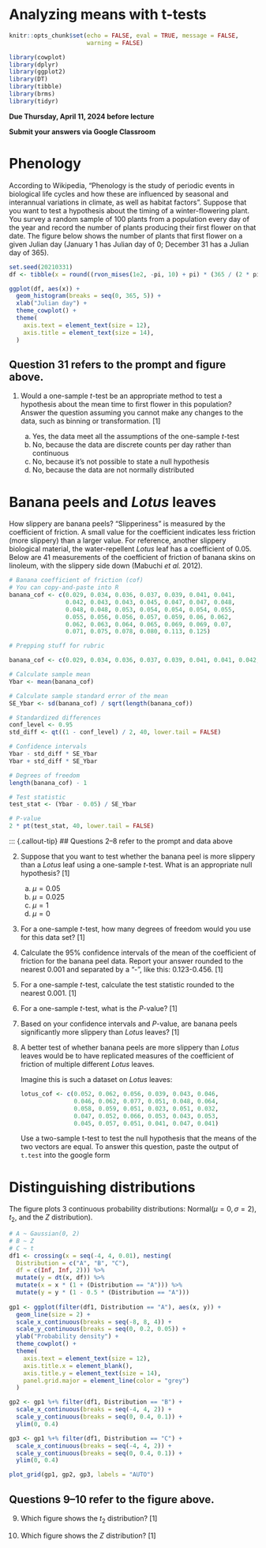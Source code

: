 # Analyzing means with t-tests

```r
knitr::opts_chunk$set(echo = FALSE, eval = TRUE, message = FALSE, 
                      warning = FALSE)

library(cowplot)
library(dplyr)
library(ggplot2)
library(DT)
library(tibble)
library(brms)
library(tidyr)
```


**Due Thursday, April 11, 2024 before lecture**

**Submit your answers via Google Classroom**

# Phenology

According to Wikipedia, "Phenology is the study of periodic events in biological life cycles and how these are influenced by seasonal and interannual variations in climate, as well as habitat factors". Suppose that you want to test a hypothesis about the timing of a winter-flowering plant. You survey a random sample of 100 plants from a population every day of the year and record the number of plants producing their first flower on that date. The figure below shows the number of plants that first flower on a given Julian day (January 1 has Julian day of 0; December 31 has a Julian day of 365). 

```r

set.seed(20210331)
df <- tibble(x = round((rvon_mises(1e2, -pi, 10) + pi) * (365 / (2 * pi))))

ggplot(df, aes(x)) +
  geom_histogram(breaks = seq(0, 365, 5)) + 
  xlab("Julian day") +
  theme_cowplot() +
  theme(
    axis.text = element_text(size = 12),
    axis.title = element_text(size = 14),
  )

```

::: {.callout-tip}
## Question 31 refers to the prompt and figure above.

1. Would a one-sample $t$-test be an appropriate method to test a hypothesis about the mean time to first flower in this population? Answer the question assuming you cannot make any changes to the data, such as binning or transformation. [1]

    a. Yes, the data meet all the assumptions of the one-sample $t$-test
    b. No, because the data are discrete counts per day rather than continuous
    c. No, because it's not possible to state a null hypothesis
    d. No, because the data are not normally distributed

:::

# Banana peels and *Lotus* leaves


How slippery are banana peels? "Slipperiness" is measured by the coefficient of friction. A small value for the coefficient indicates less friction (more slippery) than a larger value. For reference, another slippery biological material, the water-repellent *Lotus* leaf has a coefficient of 0.05. Below are 41 measurements of the coefficient of friction of banana skins on linoleum, with the slippery side down (Mabuchi *et al.* 2012).

```r

# Banana coefficient of friction (cof)
# You can copy-and-paste into R
banana_cof <- c(0.029, 0.034, 0.036, 0.037, 0.039, 0.041, 0.041, 
                0.042, 0.043, 0.043, 0.045, 0.047, 0.047, 0.048, 
                0.048, 0.048, 0.053, 0.054, 0.054, 0.054, 0.055, 
                0.055, 0.056, 0.056, 0.057, 0.059, 0.06, 0.062, 
                0.062, 0.063, 0.064, 0.065, 0.069, 0.069, 0.07, 
                0.071, 0.075, 0.078, 0.080, 0.113, 0.125)
```

```r
# Prepping stuff for rubric

banana_cof <- c(0.029, 0.034, 0.036, 0.037, 0.039, 0.041, 0.041, 0.042, 0.043, 0.043, 0.045, 0.047, 0.047, 0.048, 0.048, 0.048, 0.053, 0.054, 0.054, 0.054, 0.055, 0.055, 0.056, 0.056, 0.057, 0.059, 0.06, 0.062, 0.062, 0.063, 0.064, 0.065, 0.069, 0.069, 0.07, 0.071, 0.075, 0.078, 0.08, 0.113, 0.125)

# Calculate sample mean
Ybar <- mean(banana_cof)

# Calculate sample standard error of the mean
SE_Ybar <- sd(banana_cof) / sqrt(length(banana_cof))

# Standardized differences
conf_level <- 0.95
std_diff <- qt((1 - conf_level) / 2, 40, lower.tail = FALSE)

# Confidence intervals
Ybar - std_diff * SE_Ybar
Ybar + std_diff * SE_Ybar

# Degrees of freedom
length(banana_cof) - 1

# Test statistic
test_stat <- (Ybar - 0.05) / SE_Ybar

# P-value
2 * pt(test_stat, 40, lower.tail = FALSE)

```



::: {.callout-tip}
## Questions 2--8 refer to the prompt and data above



2. Suppose that you want to test whether the banana peel is more slippery than a *Lotus* leaf using a one-sample $t$-test. What is an appropriate null hypothesis? [1]

    a. $\mu = 0.05$
    b. $\mu = 0.025$
    c. $\mu = 1$
    d. $\mu = 0$

3. For a one-sample $t$-test, how many degrees of freedom would you use for this data set? [1]

4. Calculate the 95% confidence intervals of the mean of the coefficient of friction for the banana peel data. Report your answer rounded to the nearest 0.001 and separated by a "-", like this: 0.123-0.456. [1]

5. For a one-sample $t$-test, calculate the test statistic rounded to the nearest 0.001. [1]

6. For a one-sample $t$-test, what is the $P$-value? [1]

<!-- Answers based on these: -->
<!-- t.test(df$cof, mu = 0.05) # correct -->
<!-- t.test(df$cof, mu = 0.02) # copied from book -->
<!-- t.test(df$cof, mu = 0) # naive -->



7. Based on your confidence intervals and $P$-value, are banana peels significantly more slippery than *Lotus* leaves? [1]


8. A better test of whether banana peels are more slippery than *Lotus* leaves would be to have replicated measures of the coefficient of friction of multiple different *Lotus* leaves.

    Imagine this is such a dataset on *Lotus* leaves:
    
    ```r
    lotus_cof <- c(0.052, 0.062, 0.056, 0.039, 0.043, 0.046, 
                   0.046, 0.062, 0.077, 0.051, 0.048, 0.064, 
                   0.058, 0.059, 0.051, 0.023, 0.051, 0.032, 
                   0.047, 0.052, 0.066, 0.053, 0.043, 0.053, 
                   0.045, 0.057, 0.051, 0.041, 0.047, 0.041)
    ```
    
    Use a two-sample t-test to test the null hypothesis that the means of the two vectors are equal. To answer this question, paste the output of `t.test` into the google form


# Distinguishing distributions

The figure plots 3 continuous probability distributions: $\text{Normal}(\mu = 0, \sigma = 2)$, $t_2$, and the $Z$ distribution). 

<!-- # distinguish between t, Z, and other normal dist (sigma = 2 or whatever) -->

```r

# A ~ Gaussian(0, 2)
# B ~ Z
# C ~ t
df1 <- crossing(x = seq(-4, 4, 0.01), nesting(
  Distribution = c("A", "B", "C"), 
  df = c(Inf, Inf, 2))) %>%
  mutate(y = dt(x, df)) %>%
  mutate(x = x * (1 + (Distribution == "A"))) %>%
  mutate(y = y * (1 - 0.5 * (Distribution == "A")))
  
gp1 <- ggplot(filter(df1, Distribution == "A"), aes(x, y)) +
  geom_line(size = 2) +
  scale_x_continuous(breaks = seq(-8, 8, 4)) +
  scale_y_continuous(breaks = seq(0, 0.2, 0.05)) +
  ylab("Probability density") +
  theme_cowplot() +
  theme(
    axis.text = element_text(size = 12),
    axis.title.x = element_blank(),
    axis.title.y = element_text(size = 14),
    panel.grid.major = element_line(color = "grey")
  )

gp2 <- gp1 %+% filter(df1, Distribution == "B") +
  scale_x_continuous(breaks = seq(-4, 4, 2)) +
  scale_y_continuous(breaks = seq(0, 0.4, 0.1)) +
  ylim(0, 0.4)

gp3 <- gp1 %+% filter(df1, Distribution == "C") +
  scale_x_continuous(breaks = seq(-4, 4, 2)) +
  scale_y_continuous(breaks = seq(0, 0.4, 0.1)) +
  ylim(0, 0.4)

plot_grid(gp1, gp2, gp3, labels = "AUTO")

```


::: {.callout-tip}
## Questions 9--10 refer to the figure above.
  


9. Which figure shows the $t_2$ distribution? [1]

10. Which figure shows the $Z$ distribution? [1]

:::

